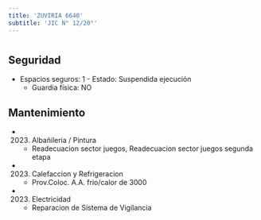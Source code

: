 ```yaml
---
title: 'ZUVIRIA 6640'
subtitle: 'JIC N° 12/20°'
---
```


#


## Seguridad

*  Espacios seguros: 1 - Estado: Suspendida ejecución 
    + Guardia física: NO





## Mantenimiento

*  (2023) Albañileria / Pintura 
    + Readecuacion sector juegos, Readecuacion sector juegos segunda etapa

*  (2023) Calefaccion y Refrigeracion 
    + Prov.Coloc.  A.A. frio/calor de 3000

*  (2023) Electricidad 
    + Reparacion de Sistema de Vigilancia




